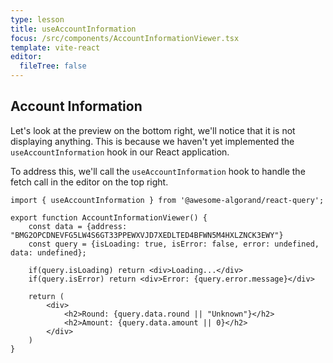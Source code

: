 ```yaml
---
type: lesson
title: useAccountInformation
focus: /src/components/AccountInformationViewer.tsx
template: vite-react
editor:
  fileTree: false
---
```


## Account Information

Let's look at the preview on the bottom right, we'll notice that it is not displaying anything.
This is because we haven't yet implemented the `useAccountInformation` hook in our React application.

To address this, we'll call the `useAccountInformation` hook to handle the fetch call in the editor on the top right.


```tsx add={5}
import { useAccountInformation } from '@awesome-algorand/react-query';

export function AccountInformationViewer() {
    const data = {address: "BMG2OPCDNEVFG5LW4S6GT33PPEWXVJD7XEDLTED4BFWN5M4HXLZNCK3EWY"}
    const query = {isLoading: true, isError: false, error: undefined, data: undefined};

    if(query.isLoading) return <div>Loading...</div>
    if(query.isError) return <div>Error: {query.error.message}</div>

    return (
        <div>
            <h2>Round: {query.data.round || "Unknown"}</h2>
            <h2>Amount: {query.data.amount || 0}</h2>
        </div>
    )
}

```

